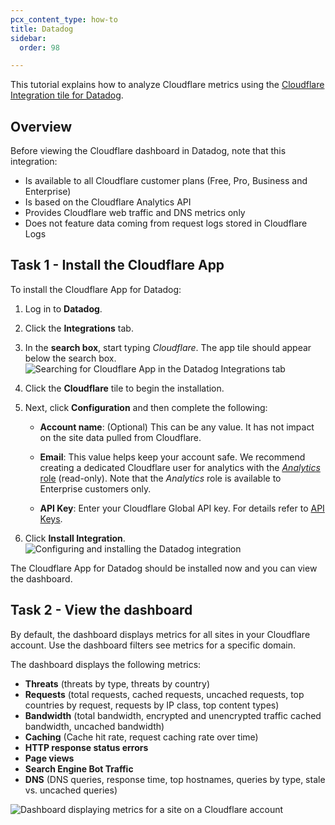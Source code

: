 ```yaml
---
pcx_content_type: how-to
title: Datadog
sidebar:
  order: 98

---
```


This tutorial explains how to analyze Cloudflare metrics using the [Cloudflare Integration tile for Datadog](https://docs.datadoghq.com/integrations/cloudflare/).

## Overview

Before viewing the Cloudflare dashboard in Datadog, note that this integration:

* Is available to all Cloudflare customer plans (Free, Pro, Business and Enterprise)
* Is based on the Cloudflare Analytics API
* Provides Cloudflare web traffic and DNS metrics only
* Does not feature data coming from request logs stored in Cloudflare Logs

## Task 1 - Install the Cloudflare App

To install the Cloudflare App for Datadog:

1. Log in to **Datadog**.

2. Click the **Integrations** tab.

3. In the **search box**, start typing *Cloudflare*. The app tile should appear below the search box.
   ![Searching for Cloudflare App in the Datadog Integrations tab](~/assets/images/fundamentals/datadog/screenshots/datadog-integrations.png)

4. Click the **Cloudflare** tile to begin the installation.

5. Next, click **Configuration** and then complete the following:

   * **Account name**: (Optional) This can be any value. It has not impact on the site data pulled from Cloudflare.

   * **Email**: This value helps keep your account safe. We recommend creating a dedicated Cloudflare user for analytics with the [*Analytics* role](/fundamentals/setup/manage-members/roles/) (read-only). Note that the *Analytics* role is available to Enterprise customers only.

   * **API Key**: Enter your Cloudflare Global API key. For details refer to [API Keys](/fundamentals/api/get-started/keys/).

6. Click **Install Integration**.
   ![Configuring and installing the Datadog integration](~/assets/images/fundamentals/datadog/screenshots/cloudflare-tile-datadog-fill-details.png)

The Cloudflare App for Datadog should be installed now and you can view the dashboard.

## Task 2 - View the dashboard

By default, the dashboard displays metrics for all sites in your Cloudflare account. Use the dashboard filters see metrics for a specific domain.

The dashboard displays the following metrics:

* **Threats** (threats by type, threats by country)
* **Requests** (total requests, cached requests, uncached requests, top countries by request, requests by IP class, top content types)
* **Bandwidth** (total bandwidth, encrypted and unencrypted traffic cached bandwidth, uncached bandwidth)
* **Caching** (Cache hit rate, request caching rate over time)
* **HTTP response status errors**
* **Page views**
* **Search Engine Bot Traffic**
* **DNS** (DNS queries, response time, top hostnames, queries by type, stale vs. uncached queries)

![Dashboard displaying metrics for a site on a Cloudflare account](~/assets/images/fundamentals/datadog/dashboards/cloudflare-dashboard-datadog.png)
